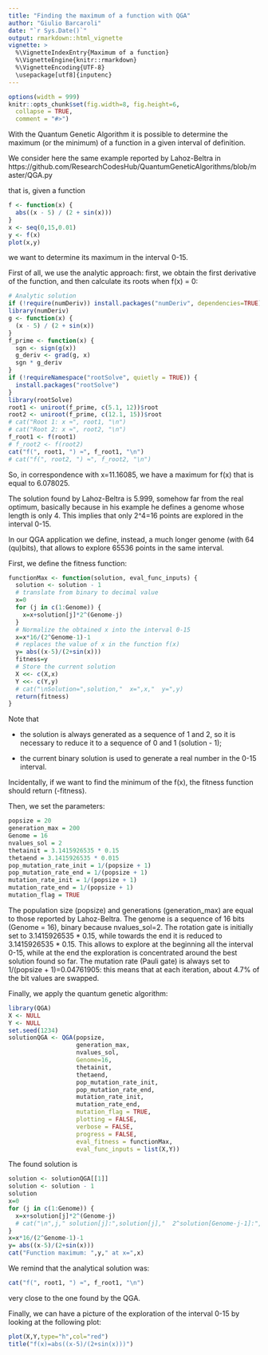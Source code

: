 ```yaml
---
title: "Finding the maximum of a function with QGA"
author: "Giulio Barcaroli"
date: "`r Sys.Date()`"
output: rmarkdown::html_vignette
vignette: >
  %\VignetteIndexEntry{Maximum of a function}
  %\VignetteEngine{knitr::rmarkdown}
  %\VignetteEncoding{UTF-8}
  \usepackage[utf8]{inputenc}
---
```


```r
options(width = 999)
knitr::opts_chunk$set(fig.width=8, fig.height=6,
  collapse = TRUE,
  comment = "#>")
```

With the Quantum Genetic Algorithm it is possible to determine the maximum (or the minimum) of a function in a given interval of definition.

We consider here the same example reported by Lahoz-Beltra in 
https://github.com/ResearchCodesHub/QuantumGeneticAlgorithms/blob/master/QGA.py

that is, given a function 

```r
f <- function(x) {
  abs((x - 5) / (2 + sin(x)))
}
x <- seq(0,15,0.01)
y <- f(x)
plot(x,y)
```


we want to determine its maximum in the interval 0-15.

First of all, we use the analytic approach: first, we obtain the first derivative of the function, and then calculate its roots when f(x) = 0:

```r
# Analytic solution
if (!require(numDeriv)) install.packages("numDeriv", dependencies=TRUE)
library(numDeriv)
g <- function(x) {
  (x - 5) / (2 + sin(x))
}
f_prime <- function(x) {
  sgn <- sign(g(x))
  g_deriv <- grad(g, x)
  sgn * g_deriv
}
if (!requireNamespace("rootSolve", quietly = TRUE)) {
  install.packages("rootSolve")
}
library(rootSolve)
root1 <- uniroot(f_prime, c(5.1, 12))$root
root2 <- uniroot(f_prime, c(12.1, 15))$root
# cat("Root 1: x ≈", root1, "\n")
# cat("Root 2: x ≈", root2, "\n")
f_root1 <- f(root1)
# f_root2 <- f(root2)
cat("f(", root1, ") ≈", f_root1, "\n")
# cat("f(", root2, ") ≈", f_root2, "\n")
```

So, in correspondence with x=11.16085, we have a maximum for f(x) that is equal to 6.078025.

The solution found by Lahoz-Beltra is 5.999, somehow far from the real optimum, basically because in his example he defines a genome whose length is only 4. This implies that only 2^4=16 points are explored in the interval 0-15.

In our QGA application we define, instead, a much longer genome (with 64 (qu)bits), that allows to explore 65536 points in the same interval.

First, we define the fitness function:

```r
functionMax <- function(solution, eval_func_inputs) {
  solution <- solution - 1
  # translate from binary to decimal value
  x=0
  for (j in c(1:Genome)) {
    x=x+solution[j]*2^(Genome-j)
  }
  # Normalize the obtained x into the interval 0-15
  x=x*16/(2^Genome-1)-1
  # replaces the value of x in the function f(x)
  y= abs((x-5)/(2+sin(x)))
  fitness=y
  # Store the current solution
  X <<- c(X,x)
  Y <<- c(Y,y)
  # cat("\nSolution=",solution,"  x=",x,"  y=",y)
  return(fitness)
}
```

Note that

- the solution is always generated as a sequence of 1 and 2, so it is necessary to reduce it to a sequence of 0 and 1 (solution - 1);

- the current binary solution is used to generate a real number in the 0-15 interval.

Incidentally, if we want to find the minimum of the f(x), the fitness function should return (-fitness).

Then, we set the parameters:

```r
popsize = 20
generation_max = 200
Genome = 16
nvalues_sol = 2
thetainit = 3.1415926535 * 0.15
thetaend = 3.1415926535 * 0.015
pop_mutation_rate_init = 1/(popsize + 1)
pop_mutation_rate_end = 1/(popsize + 1)
mutation_rate_init = 1/(popsize + 1)
mutation_rate_end = 1/(popsize + 1)
mutation_flag = TRUE
```

The population size (popsize) and generations (generation_max) are equal to those reported by Lahoz-Beltra. The genome is a sequence of 16 bits (Genome = 16), binary because nvalues_sol=2.
The rotation gate is initially set to 3.1415926535 * 0.15, while towards the end it is reduced to 3.1415926535 * 0.15. This allows to explore at the beginning all the interval 0-15, while at the end the exploration is concentrated around the best solution found so far.
The mutation rate (Pauli gate) is always set to 1/(popsize + 1)=0.04761905: this means that at each iteration, about 4.7% of the bit values are swapped.

Finally, we apply the quantum genetic algorithm:

```r
library(QGA)
X <- NULL
Y <- NULL
set.seed(1234)
solutionQGA <- QGA(popsize,
                   generation_max,
                   nvalues_sol,
                   Genome=16,
                   thetainit,
                   thetaend,
                   pop_mutation_rate_init,
                   pop_mutation_rate_end,
                   mutation_rate_init,
                   mutation_rate_end,
                   mutation_flag = TRUE,
                   plotting = FALSE,
                   verbose = FALSE,
                   progress = FALSE,
                   eval_fitness = functionMax,
                   eval_func_inputs = list(X,Y))
```
The found solution is

```r
solution <- solutionQGA[[1]]
solution <- solution - 1
solution
x=0
for (j in c(1:Genome)) {
  x=x+solution[j]*2^(Genome-j)
  # cat("\n",j," solution[j]:",solution[j],"  2^solution[Genome-j-1]:",2^(Genome-j))
}
x=x*16/(2^Genome-1)-1
y= abs((x-5)/(2+sin(x)))
cat("Function maximum: ",y," at x=",x)
```
We remind that the analytical solution was:

```r
cat("f(", root1, ") ≈", f_root1, "\n")
```
very close to the one found by the QGA. 

Finally, we can have a picture of the exploration of the interval 0-15 by looking at the following plot:

```r
plot(X,Y,type="h",col="red")
title("f(x)=abs((x-5)/(2+sin(x)))")
```

